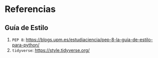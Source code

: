 # Referencias

## Guía de Estilo

1. `PEP 8`: <https://blogs.upm.es/estudiaciencia/pep-8-la-guia-de-estilo-para-python/>
2. `tidyverse`: <https://style.tidyverse.org/>